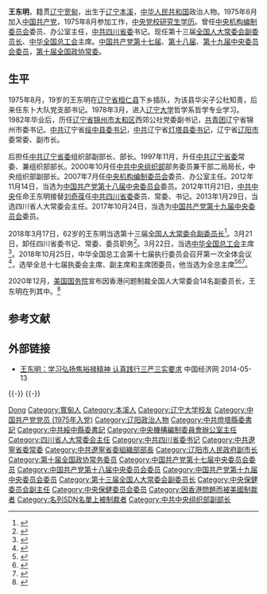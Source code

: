 {{Otheruses|王东明}}
{{Infobox Officeholder
| 图像 = Wang_Dongming.jpg
| 图像大小 = 225px
| 图像说明 = 王东明会见北欧和波罗的海国家议长代表团，2018年1月11日
| 职务 = {{中华人民共和国国徽}}[[全国人民代表大会常务委员会|全国人民代表大会常务委员会]]副委员长
| 委员长 = [[栗战书|栗战书]]
| 就任日期 = 2018年3月17日
| 卸任日期 = 
| 职务1 = [[中华全国总工会|中华全国总工会]]主席
| 就任日期1 = 2018年3月22日
| 卸任日期1 = 
| 前任1 = [[李建国_(1946年)|李建国]]
| 继任1 = 
| 职务2 = {{CPC/logo}}[[中国共产党四川省委员会|中国共产党四川省委员会]]书记
| 就任日期2 = 2012年11月21日
| 卸任日期2 = 2018年3月21日
| 前任2 = [[刘奇葆|刘奇葆]]
| 继任2 = [[彭清华|彭清华]]
| 职务3 = {{中华人民共和国国徽}}[[四川省人民代表大会常务委员会|四川省人民代表大会常务委员会]]主任
| 就任日期3 = 2013年1月29日
| 卸任日期3 = 2019年1月10日
| 前任3 = [[刘奇葆|刘奇葆]]
| 继任3 = [[彭清华|彭清华]]
| 职务4 = {{CPC/logo}}[[中央机构编制委员会办公室|中央机构编制委员会办公室]]主任
| 就任日期4 = 2007年7月31日
| 卸任日期4 = 2012年11月20日
| 前任4 = [[李铁林|李铁林]]
| 继任4 = [[汪永清|汪永清]]
| 姓名 = 王东明
| 原名 = 
| 字 = 
| 号 = 
| 籍贯 = [[辽宁省|辽宁]][[宽甸满族自治县|宽甸]]
| 性別 = 男
| 出生日期 = {{Birth date and age|1956|7|29}}
| 出生地点 = {{CHN-1949}}[[辽宁省|辽宁省]][[本溪市|本溪市]]
| 逝世日期 = <!-- {{Death date and age|}}（死亡在前，出生在后）{{Death year and age| }} -->
| 逝世地点 = 
| 居处 = 北京市
| 政党 = {{CPC}}
| 国籍 = {{PRC}}
| 职业 = 官员
| 父母 = 
| 配偶 = <!--{{marriage|姓名|}} -->
| 子女 = 
| 亲属 = 
| 信仰 = [[社会主义|社会主义]]<br>[[共产主义|共产主义]]
| 专业 = 
| 母校 = [[辽宁大学|辽宁大学]]
| 网站 = 
| 签名 = 
| 脚注 = 
}}
'''王东明'''{{BD|1956年|7月29日|||catIdx=W王东明}}，籍贯[[辽宁省|辽宁]][[宽甸满族自治县|宽甸]]，出生于[[辽宁省|辽宁]][[本溪市|本溪]]，[[中华人民共和国|中华人民共和国]]政治人物。1975年6月加入[[中国共产党|中国共产党]]，1975年8月参加工作，[[中共中央党校|中央党校]][[研究生|研究生]][[学历|学历]]。曾任[[中央机构编制委员会|中央机构编制委员会]]委员、办公室主任，[[中共四川省委|中共四川省委]]书记。现任第十三届[[全国人民代表大会常务委员会副委员长|全国人大常委会副委员长]]、[[中华全国总工会|中华全国总工会]]主席。[[中国共产党第十七届中央委员会委员列表|中国共产党第十七届]]、[[中国共产党第十八届中央委员会委员列表|第十八届]]、[[中国共产党第十九届中央委员会委员列表|第十九届中央委员会委员]]，[[中国人民政治协商会议第十届全国委员会委员名单#常务委员|第十届全国政协常委]]。

== 生平 ==
1975年8月，19岁的王东明在[[辽宁省|辽宁省]][[桓仁县|桓仁县]]下乡插队，为该县华尖子公社知青，后来任东卜大队党支部书记。1978年3月，进入[[辽宁大学|辽宁大学]]哲学系哲学专业学习。1982年毕业后，历任[[辽宁省|辽宁省]][[锦州市|锦州市]][[太和区|太和区]]西郊公社党委副书记，[[中国共产主义青年团|共青团]]辽宁省锦州市委书记。[[中国共产党|中共]]辽宁省[[绥中县|绥中]][[县委书记|县委书记]]，[[中国共产党|中共]]辽宁省[[灯塔市|灯塔]][[县委书记|县委书记]]，辽宁省[[辽阳市|辽阳市]]委常委、副市长。

后担任[[中国共产党辽宁省委员会|中共辽宁省委]]组织部副部长、部长。1997年11月，升任[[中国共产党辽宁省委员会|中共辽宁省委]]常委、兼组织部部长。2000年10月任[[中共中央组织部|中共中央组织部]]部务委员兼干部二局局长，中央组织部副部长。2007年7月任[[中央机构编制委员会|中央机构编制委员会]]委员、办公室主任。2012年11月14日，当选为[[中国共产党第十八届中央委员会|中国共产党第十八届中央委员会]]委员。2012年11月21日，[[中国共产党中央委员会|中共中央]]任命王东明接替[[刘奇葆|刘奇葆]]任[[中国共产党|中共]][[中国共产党四川省委员会|四川省委]]委员、常委、书记。2013年1月29日，当选四川省人大常委会主任。2017年10月24日，当选为[[中国共产党第十九届中央委员会|中国共产党第十九届中央委员会]]委员。

2018年3月17日，62岁的王东明当选第十三届[[全国人民代表大会常务委员会副委员长|全国人大常委会副委员长]]<ref>{{cite web|url=http://www.xinhuanet.com/2018-03/17/c_1122550486.htm|title=十三届全国人大一次会议选举产生全国人大常委会副委员长、秘书长|accessdate=2018-03-17|date=2018-03-17|publisher=新华网|archivedate=2018-03-17|archiveurl=https://web.archive.org/web/20180317164932/http://www.xinhuanet.com/2018-03/17/c_1122550486.htm|dead-url=no}}</ref>。3月21日，卸任四川省委书记、常委、委员职务<ref>{{Cite web|url=http://www.xinhuanet.com/politics/2018-03/21/c_1122568392.htm|title=四川等3省区党委主要负责同志职务调整-|accessdate=2018-03-21|date=2018-03-21|publisher=新华网|archivedate=2018-03-21|archiveurl=https://web.archive.org/web/20180321130725/http://www.xinhuanet.com/politics/2018-03/21/c_1122568392.htm|dead-url=no}}</ref>。3月22日，当选[[中华全国总工会|中华全国总工会]]主席<ref>{{Cite web|url=http://www.thepaper.cn/newsDetail_forward_2038709|title=全国人大常委会副委员长王东明当选中华全国总工会主席|accessdate=2018-03-22|date=2018-03-22|publisher=澎湃新闻|archivedate=2018-03-23|archiveurl=https://web.archive.org/web/20180323030535/http://www.thepaper.cn/newsDetail_forward_2038709|dead-url=no}}</ref>。2018年10月25日，中华全国总工会第十七届执行委员会召开第一次全体会议<ref>{{Cite web|title=李建国当选为全国总工会主席|url=https://china.huanqiu.com/article/9CaKrnJCLgR|access-date=2021-05-26|work=环球网|archive-date=2021-09-17|archive-url=https://web.archive.org/web/20210917144230/https://china.huanqiu.com/article/9CaKrnJCLgR|dead-url=no}}</ref>，选举全总十七届执委会主席、副主席和主席团委员，他当选为全总主席<ref>{{Cite web|title=中华全国总工会第十七届执委会举行第一次全体会议  王东明当选为全国总工会主席|url=http://www.npc.gov.cn/zgrdw/npc/xinwen/2018-10/26/content_2064087.htm|access-date=2021-05-26|work=中国人大网|archive-date=2021-09-17|archive-url=https://web.archive.org/web/20210917144230/http://www.npc.gov.cn/zgrdw/npc/xinwen/2018-10/26/content_2064087.htm|dead-url=no}}</ref><ref>{{Cite web|title=中华全国总工会第十七届执行委员会主席、副主席、主席团委员名单|url=http://acftu.people.com.cn/n1/2018/1026/c67560-30363809.html|access-date=2021-05-26|work=人民网|archive-date=2020-01-28|archive-url=https://web.archive.org/web/20200128023016/http://acftu.people.com.cn/n1/2018/1026/c67560-30363809.html|dead-url=no}}</ref><ref>{{Cite web|title=中华全国总工会第十七届执委会举行第一次全体会议 王东明当选为全国总工会主席|url=http://www.xinhuanet.com/politics/2018-10/25/c_1123614777.htm|access-date=2021-05-26|work=新华网|archive-date=2020-08-10|archive-url=https://web.archive.org/web/20200810083753/http://www.xinhuanet.com/politics/2018-10/25/c_1123614777.htm|dead-url=no}}</ref>。

2020年12月，[[美国国务院|美国国务院]]宣布因香港问题制裁全国人大常委会14名副委员长，王东明在列其中。<ref>{{cite news|title=美国宣布对十四名中共全国人大副委员长实施新一轮制裁|url=https://www.voachinese.com/a/us-sanctions-chinese-officials-20201208/5690490.html|accessdate=2020-12-07|agency=美国之音|date=2020-12-08|archive-date=2020-12-08|archive-url=https://web.archive.org/web/20201208075513/https://www.voachinese.com/a/us-sanctions-chinese-officials-20201208/5690490.html|dead-url=no}}</ref>
==参考文献==
{{Reflist}}
== 外部链接 ==
* [https://web.archive.org/web/20140513114725/http://sc.ce.cn/gdxw/201404/03/t20140403_1440040.shtml 王东明：学习弘扬焦裕禄精神 认真践行三严三实要求] 中国经济网 2014-05-13
{{-}}
{{start box}}
{{s-civ}}
{{s-before|[[李建国_(1946年)|李建国]]}}
{{s-title|[[中华全国总工会|中华全国总工会]]主席|2018年3月－}}
{{s-inc}}
{{s-par|prc-lpc}}
{{s-before|[[刘奇葆|刘奇葆]]}}
{{s-title|[[四川省人民代表大会常务委员会|四川省人民代表大会常务委员会]]主任|2013年1月－2019年1月}}
{{s-after|[[彭清华|彭清华]]}}
{{s-ppo|cpc}}
{{s-before|[[刘奇葆|刘奇葆]]}}
{{s-title|[[中国共产党四川省委员会|中国共产党四川省委员会]]书记|2012年11月－2018年3月}}
{{s-after|[[彭清华|彭清华]]}}
{{s-before|[[李铁林|李铁林]]}}
{{s-title|[[中央机构编制委员会办公室|中央机构编制委员会办公室]]主任|2007年7月－2012年11月}} 
{{s-after|[[汪永清|汪永清]]}}
{{s-before|[[于均波|于均波]]}}
{{s-title|[[中国共产党辽宁省委员会|中国共产党辽宁省委员会]]组织部部长|1996年12月－2000年10月}}
{{s-after|[[骆琳|骆琳]]}}
{{end box}}
{{-}}
{{党和国家领导人}}
{{全国人大常委会副委员长}}
{{中华人民共和国四川省正职领导人|nocat}}
{{1996届中央党校一年制中青年干部培训班}}
{{党政正部级以上干部曾有团系统经历者}}
{{中华全国总工会第十六届执行委员会}}
{{中华全国总工会第十七届执行委员会}}

{{Authority control}}
{{DEFAULTSORT:Wang Dongming}}
[[Category:王姓|Dong]]
[[Category:寬甸人|Category:寬甸人]]
[[Category:本溪人|Category:本溪人]]
[[Category:辽宁大学校友|Category:辽宁大学校友]]
[[Category:中国共产党党员_(1975年入党)|Category:中国共产党党员 (1975年入党)]]
[[Category:辽阳政治人物|Category:辽阳政治人物]]
[[Category:中共燈塔縣委書記|Category:中共燈塔縣委書記]]
[[Category:中共綏中縣委書記|Category:中共綏中縣委書記]]
[[Category:中央機構編制委員會辦公室主任|Category:中央機構編制委員會辦公室主任]]
[[Category:四川省人大常委会主任|Category:四川省人大常委会主任]]
[[Category:中共四川省委书记|Category:中共四川省委书记]]
[[Category:中共遼寧省委常委|Category:中共遼寧省委常委]]
[[Category:中共遼寧省委組織部部長|Category:中共遼寧省委組織部部長]]
[[Category:辽阳市人民政府副市长|Category:辽阳市人民政府副市长]]
[[Category:第十届全国政协常务委员|Category:第十届全国政协常务委员]]
[[Category:中国共产党第十七届中央委员会委员|Category:中国共产党第十七届中央委员会委员]]
[[Category:中国共产党第十八届中央委员会委员|Category:中国共产党第十八届中央委员会委员]]
[[Category:中国共产党第十九届中央委员会委员|Category:中国共产党第十九届中央委员会委员]]
[[Category:第十三届全国人大常委会副委员长|Category:第十三届全国人大常委会副委员长]]
[[Category:中央保健委员会副主任|Category:中央保健委员会副主任]]
[[Category:中央保健委员会委员|Category:中央保健委员会委员]]
[[Category:因香港問題而被美國制裁者|Category:因香港問題而被美國制裁者]]
[[Category:名列SDN名單上被制裁者|Category:名列SDN名單上被制裁者]]
[[Category:中共中央组织部副部长|Category:中共中央组织部副部长]]